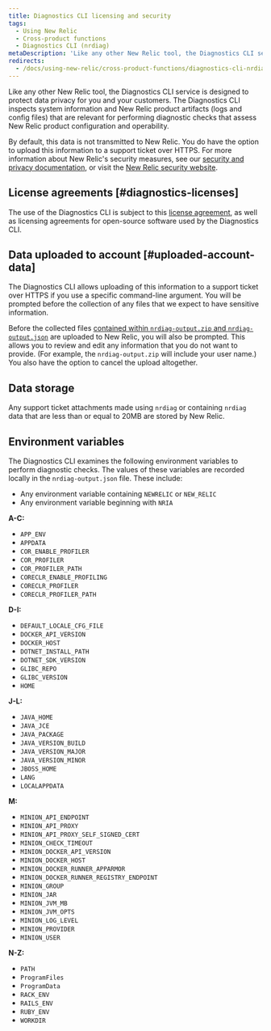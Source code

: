 ```yaml
---
title: Diagnostics CLI licensing and security
tags:
  - Using New Relic
  - Cross-product functions
  - Diagnostics CLI (nrdiag)
metaDescription: 'Like any other New Relic tool, the Diagnostics CLI service (nrdiag) is designed to protect data privacy for you and your customers.'
redirects:
  - /docs/using-new-relic/cross-product-functions/diagnostics-cli-nrdiag/diagnostics-cli-licensing-security
---
```


Like any other New Relic tool, the Diagnostics CLI service is designed to protect data privacy for you and your customers. The Diagnostics CLI inspects system information and New Relic product artifacts (logs and config files) that are relevant for performing diagnostic checks that assess New Relic product configuration and operability.

By default, this data is not transmitted to New Relic. You do have the option to upload this information to a support ticket over HTTPS. For more information about New Relic's security measures, see our [security and privacy documentation](/docs/security/security-privacy/data-privacy/data-privacy-new-relic), or visit the [New Relic security website](https://newrelic.com/security).

## License agreements [#diagnostics-licenses]

The use of the Diagnostics CLI is subject to this [license agreement](/docs/licenses/license-information/other-licenses/new-relic-diagnostics-licenses), as well as licensing agreements for open-source software used by the Diagnostics CLI.

## Data uploaded to account [#uploaded-account-data]

The Diagnostics CLI allows uploading of this information to a support ticket over HTTPS if you use a specific command-line argument. You will be prompted before the collection of any files that we expect to have sensitive information.

Before the collected files [contained within `nrdiag-output.zip` and `nrdiag-output.json`](/docs/using-new-relic/cross-product-functions/diagnostics-cli-nrdiag/interpret-nrdiag-output) are uploaded to New Relic, you will also be prompted. This allows you to review and edit any information that you do not want to provide. (For example, the `nrdiag-output.zip` will include your user name.) You also have the option to cancel the upload altogether.

## Data storage

Any support ticket attachments made using `nrdiag` or containing `nrdiag` data that are less than or equal to 20MB are stored by New Relic.

## Environment variables

The Diagnostics CLI examines the following environment variables to perform diagnostic checks. The values of these variables are recorded locally in the `nrdiag-output.json` file. These include:

* Any environment variable containing `NEWRELIC` or `NEW_RELIC`
* Any environment variable beginning with `NRIA`

**A-C:**

* `APP_ENV`
* `APPDATA`
* `COR_ENABLE_PROFILER`
* `COR_PROFILER`
* `COR_PROFILER_PATH`
* `CORECLR_ENABLE_PROFILING`
* `CORECLR_PROFILER`
* `CORECLR_PROFILER_PATH`

**D-I:**

* `DEFAULT_LOCALE_CFG_FILE`
* `DOCKER_API_VERSION`
* `DOCKER_HOST`
* `DOTNET_INSTALL_PATH`
* `DOTNET_SDK_VERSION`
* `GLIBC_REPO`
* `GLIBC_VERSION`
* `HOME`

**J-L:**

* `JAVA_HOME`
* `JAVA_JCE`
* `JAVA_PACKAGE`
* `JAVA_VERSION_BUILD`
* `JAVA_VERSION_MAJOR`
* `JAVA_VERSION_MINOR`
* `JBOSS_HOME`
* `LANG`
* `LOCALAPPDATA`

**M:**

* `MINION_API_ENDPOINT`
* `MINION_API_PROXY`
* `MINION_API_PROXY_SELF_SIGNED_CERT`
* `MINION_CHECK_TIMEOUT`
* `MINION_DOCKER_API_VERSION`
* `MINION_DOCKER_HOST`
* `MINION_DOCKER_RUNNER_APPARMOR`
* `MINION_DOCKER_RUNNER_REGISTRY_ENDPOINT`
* `MINION_GROUP`
* `MINION_JAR`
* `MINION_JVM_MB`
* `MINION_JVM_OPTS`
* `MINION_LOG_LEVEL`
* `MINION_PROVIDER`
* `MINION_USER`

**N-Z:**

* `PATH`
* `ProgramFiles`
* `ProgramData`
* `RACK_ENV`
* `RAILS_ENV`
* `RUBY_ENV`
* `WORKDIR`
